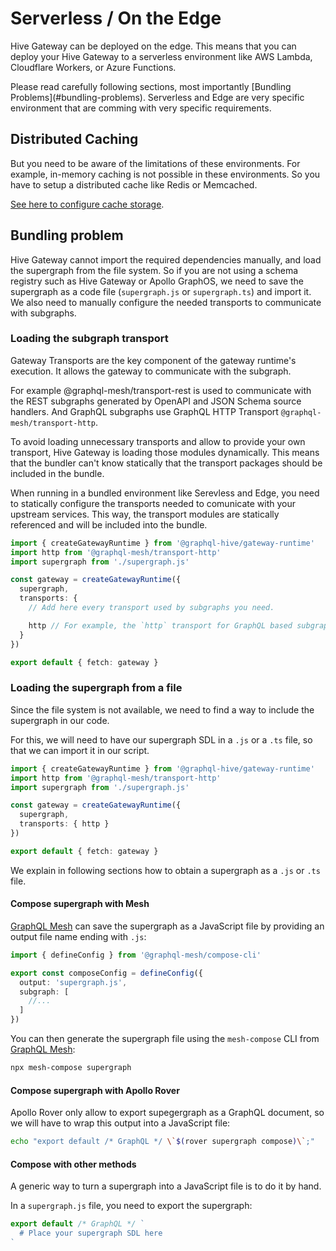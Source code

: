 
# Serverless / On the Edge

Hive Gateway can be deployed on the edge. This means that you can deploy your Hive Gateway to a
serverless environment like AWS Lambda, Cloudflare Workers, or Azure Functions.

<Callout>
  Please read carefully following sections, most importantly [Bundling
  Problems](#bundling-problems). Serverless and Edge are very specific environment that are comming
  with very specific requirements.
</Callout>

## Distributed Caching

But you need to be aware of the limitations of these environments. For example, in-memory caching is
not possible in these environments. So you have to setup a distributed cache like Redis or
Memcached.

[See here to configure cache storage](/docs/gateway/other-features/performance).

## Bundling problem

Hive Gateway cannot import the required dependencies manually, and load the supergraph from the file
system. So if you are not using a schema registry such as Hive Gateway or Apollo GraphOS, we need to
save the supergraph as a code file (`supergraph.js` or `supergraph.ts`) and import it. We also need
to manually configure the needed transports to communicate with subgraphs.

### Loading the subgraph transport

Gateway Transports are the key component of the gateway runtime's execution. It allows the gateway
to communicate with the subgraph.

For example @graphql-mesh/transport-rest is used to communicate with the REST subgraphs generated by
OpenAPI and JSON Schema source handlers. And GraphQL subgraphs use GraphQL HTTP Transport
`@graphql-mesh/transport-http`.

To avoid loading unnecessary transports and allow to provide your own transport, Hive Gateway is
loading those modules dynamically. This means that the bundler can't know statically that the
transport packages should be included in the bundle.

When running in a bundled environment like Serevless and Edge, you need to statically configure the
transports needed to comunicate with your upstream services. This way, the transport modules are
statically referenced and will be included into the bundle.

```ts filename="index.ts"
import { createGatewayRuntime } from '@graphql-hive/gateway-runtime'
import http from '@graphql-mesh/transport-http'
import supergraph from './supergraph.js'

const gateway = createGatewayRuntime({
  supergraph,
  transports: {
    // Add here every transport used by subgraphs you need.

    http // For example, the `http` transport for GraphQL based subgraphs.
  }
})

export default { fetch: gateway }
```

### Loading the supergraph from a file

Since the file system is not available, we need to find a way to include the supergraph in our code.

For this, we will need to have our supergraph SDL in a `.js` or a `.ts` file, so that we can import
it in our script.

```ts
import { createGatewayRuntime } from '@graphql-hive/gateway-runtime'
import http from '@graphql-mesh/transport-http'
import supergraph from './supergraph.js'

const gateway = createGatewayRuntime({
  supergraph,
  transports: { http }
})

export default { fetch: gateway }
```

We explain in following sections how to obtain a supergraph as a `.js` or `.ts` file.

#### Compose supergraph with Mesh

[GraphQL Mesh](https://the-guild.dev/graphql/mesh) can save the supergraph as a JavaScript file by
providing an output file name ending with `.js`:

```ts filename="mesh.config.ts"
import { defineConfig } from '@graphql-mesh/compose-cli'

export const composeConfig = defineConfig({
  output: 'supergraph.js',
  subgraph: [
    //...
  ]
})
```

You can then generate the supergraph file using the `mesh-compose` CLI from
[GraphQL Mesh](https://the-guild.dev/graphql/mesh):

```bash
npx mesh-compose supergraph
```

#### Compose supergraph with Apollo Rover

Apollo Rover only allow to export supegergraph as a GraphQL document, so we will have to wrap this
output into a JavaScript file:

```bash
echo "export default /* GraphQL */ \`$(rover supergraph compose)\`;"
```

#### Compose with other methods

A generic way to turn a supergraph into a JavaScript file is to do it by hand.

In a `supergraph.js` file, you need to export the supergraph:

```ts
export default /* GraphQL */ `
  # Place your supergraph SDL here
`
```
